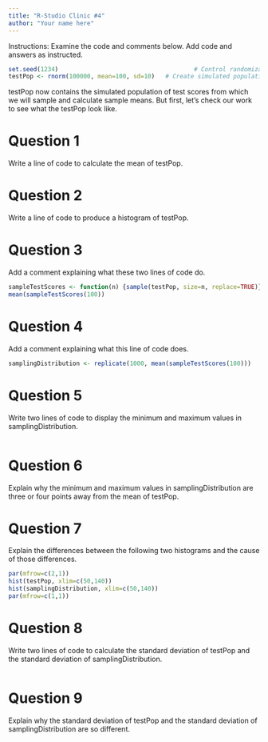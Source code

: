 ```yaml
---
title: "R-Studio Clinic #4"
author: "Your name here"
---
```


Instructions: Examine the code and comments below. Add code and answers as instructed.

```r
set.seed(1234) 						                # Control randomization
testPop <- rnorm(100000, mean=100, sd=10)	# Create simulated population of test scores
```

testPop now contains the simulated population of test scores from which we will sample and calculate sample means. But first, let's check our work to see what the testPop look like.

# Question 1 

Write a line of code to calculate the mean of testPop.


# Question 2 

Write a line of code to produce a histogram of testPop.


# Question 3 

Add a comment explaining what these two lines of code do.  

```r
sampleTestScores <- function(n) {sample(testPop, size=n, replace=TRUE)}
mean(sampleTestScores(100))
```


# Question 4 

Add a comment explaining what this line of code does. 

```r
samplingDistribution <- replicate(1000, mean(sampleTestScores(100)))
```

# Question 5

Write two lines of code to display the minimum and maximum values in samplingDistribution.

```r

```

# Question 6 

Explain why the minimum and maximum values in samplingDistribution are three or four points away from the mean of testPop. 



# Question 7 

Explain the differences between the following two histograms and the cause of those differences.

```r
par(mfrow=c(2,1))
hist(testPop, xlim=c(50,140))
hist(samplingDistribution, xlim=c(50,140))
par(mfrow=c(1,1))
```


# Question 8 

Write two lines of code to calculate the standard deviation of testPop and the standard deviation of samplingDistribution. 

```r

```

# Question 9

Explain why the standard deviation of testPop and the standard deviation of samplingDistribution are so different.

